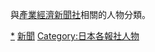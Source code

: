 與[[產業經濟新聞社|產業經濟新聞社]]相關的人物分類。

{{DEFAULTSORT:Sangyō Keizai Shinbunsha}}
[[Category:產經新聞|*]]
[[Category:富士產經集團人物|新聞]]
[[Category:日本各報社人物|Category:日本各報社人物]]